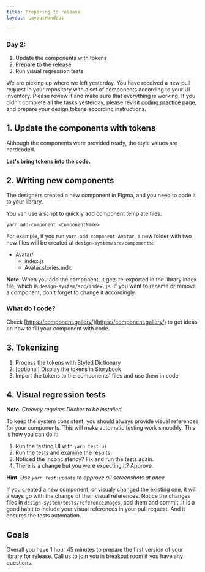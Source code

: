 ```yaml
---
title: Preparing to release
layout: LayoutHandout

---
```


### Day 2:

1. Update the components with tokens
1. Prepare to the release
1. Run visual regression tests


We are picking up where we left yesterday. You have received a new pull request in your repository with a set of components according to your UI inventory. Please review it and make sure that everything is working.
If you didn't complete all the tasks yesterday, please revisit [coding practice](./coding-practice) page, and prepare your design tokens according instructions.

## 1. Update the components with tokens

Although the components were provided ready, the style values are hardcoded. 

**Let's bring tokens into the code.**


## 2. Writing new components

The designers created a new component in Figma, and you need to code it to your library.

You van use a script to quickly add component template files:

```
yarn add-component <ComponentName>
```

For example, if you run `yarn add-component Avatar`, a new folder with two new files will be created at `design-system/src/components`:

- Avatar/
  - index.js
  - Avatar.stories.mdx

**Note**. When you add the component, it gets re-exported in the library index file,
which is `design-system/src/index.js`. If you want to rename or remove a component,
don't forget to change it accordingly.

### What do I code?
Check [https://component.gallery/](https://component.gallery/) to get ideas on how to fill your
component with code.

## 3. Tokenizing

1. Process the tokens with Styled Dictionary
1. [optional] Display the tokens in Storybook
1. Import the tokens to the components' files and use them in code

## 4. Visual regression tests

**Note**. *Creevey requires Docker to be installed.*

To keep the system consistent, you should always provide visual references for your
components. This will make automatic testing work smoothly. This is how
you can do it:

1. Run the testing UI with `yarn test:ui`
2. Run the tests and examine the results
1. Noticed the inconcistency? Fix and run the tests again.
2. There is a change but you were expecting it? Approve.
 
**Hint**. *Use `yarn test:update` to approve all screenshots at once*


If you created a new component, or visualy changed the existing one, it
will always go with the change of their visual references. Notice the changes
files in `design-system/tests/referenceImages`, add them and commit. It is
a good habit to include your visual references in your pull request. And it
ensures the tests automation.

## Goals

Overall you have 1 hour 45 minutes to prepare the first version of your library for release. Call us to join you in breakout room if you have any questions. 
